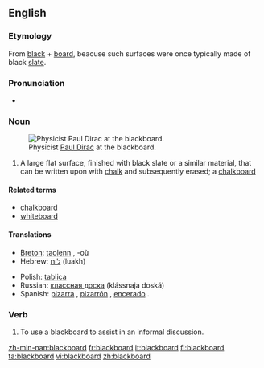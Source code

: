 {{Wikipedia}}
==English==

===Etymology===
From [[black]] + [[board]], beacuse such surfaces were once typically made of black [[slate]].

===Pronunciation===
*{{audio|en-us-blackboard.ogg|Audio (US)}}

===Noun===
{{en-noun}}
[[Image:Diracb.jpg|thumb|right|Physicist [[w:Paul Dirac|Paul Dirac]] at the blackboard.]]

# A large flat surface, finished with black slate or a similar material, that can be written upon with [[chalk]] and subsequently erased; a [[chalkboard]]

====Related terms====
*[[chalkboard]]
*[[whiteboard]]

====Translations====
{{trans-top|a surface that can be written upon with chalk}}
*[[Breton]]: [[taolenn]] {{f}}, -où {{p}}
*Hebrew: [[לוח]] (luakh) {{m}}
{{trans-mid}}
*Polish: [[tablica]] {{f}}
*Russian: [[классная доска]] (klássnaja doská) {{f}}
*Spanish: [[pizarra]] {{f}}, [[pizarrón]] {{m}}, [[encerado]] {{m}}.
{{trans-bottom}}

===Verb===
{{en-verb}}

# To use a blackboard to assist in an informal discussion.

[[zh-min-nan:blackboard]]
[[fr:blackboard]]
[[it:blackboard]]
[[fi:blackboard]]
[[ta:blackboard]]
[[vi:blackboard]]
[[zh:blackboard]]